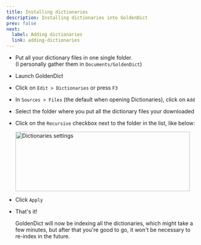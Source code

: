 ```yaml
---
title: Installing dictionaries
description: Installing dictionaries into GoldenDict
prev: false
next:
  label: Adding dictionaries
  link: adding-dictionaries
---
```



- Put all your dictionary files in one single folder.<br />
  (I personally gather them in `Documents/GoldenDict`)

- Launch GoldenDict

- Click on `Edit > Dictionaries` or press `F3`

- In `Sources > Files` (the default when opening Dictionaries), click on `Add`

- Select the folder where you put all the dictionary files your downloaded

- Click on the `Recursive` checkbox next to the folder in the list, like below:

  <Image
    src={settingsImage}
    alt="Dictionaries settings"
    width="459"
    height="156"
  />

- Click `Apply`

- That's it!
  
  GoldenDict will now be indexing all the dictionaries,
  which might take a few minutes, but after that you're good to go,
  it won't be necessary to re-index in the future.
